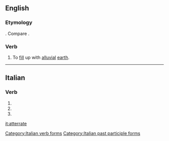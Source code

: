 ==English==

===Etymology===
{{etyl|it|en}} {{term|atterrare|lang=it}}. Compare {{etyl|LL.|en}} {{lena}} {{term|atterrare|lang=la||to cast to earth}}.

===Verb===
{{en-verb|atterrat|ed}}

# {{context|obsolete|rare|transitive|lang=en}} To [[fill]] up with [[alluvial]] [[earth]].
#: {{rfquotek|Ray}}

{{Webster 1913}}

----

==Italian==

===Verb===
{{head|it}}

# {{conjugation of|atterrare||2|p|pres|ind|lang=it}}
# {{conjugation of|atterrare||2|p|imp|lang=it}}
# {{feminine plural of|atterrato|lang=it}}

[[Category:Italian verb forms]]
[[Category:Italian past participle forms]]

[[it:atterrate]]